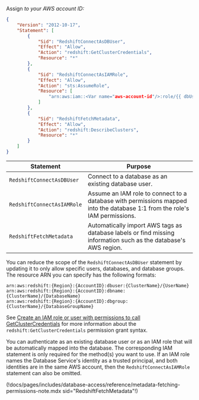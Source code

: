 Assign <Var name="aws-account-id"/> to your AWS account ID:

```json
{
    "Version": "2012-10-17",
    "Statement": [
        {
            "Sid": "RedshiftConnectAsDBUser",
            "Effect": "Allow",
            "Action": "redshift:GetClusterCredentials",
            "Resource": "*"
        },
        {
            "Sid": "RedshiftConnectAsIAMRole",
            "Effect": "Allow",
            "Action": "sts:AssumeRole",
            "Resource": [
                "arn:aws:iam::<Var name="aws-account-id"/>:role/{{ dbUserRole }}"
            ]
        },
        {
            "Sid": "RedshiftFetchMetadata",
            "Effect": "Allow",
            "Action": "redshift:DescribeClusters",
            "Resource": "*"
        }
    ]
}
```

| Statement | Purpose |
| --------- | ------- |
|`RedshiftConnectAsDBUser` | Connect to a database as an existing database user. |
|`RedshiftConnectAsIAMRole` | Assume an IAM role to connect to a database with permissions mapped into the database 1:1 from the role's IAM permissions. |
|`RedshiftFetchMetadata` | Automatically import AWS tags as database labels or find missing information such as the database's AWS region. |

You can reduce the scope of the `RedshiftConnectAsDBUser` statement by updating
it to only allow specific users, databases, and database groups.
The resource ARN you can specify has the following formats:
```code
arn:aws:redshift:{Region}:{AccountID}:dbuser:{ClusterName}/{UserName}
arn:aws:redshift:{Region}:{AccountID}:dbname:{ClusterName}/{DatabaseName}
arn:aws:redshift:{Region}:{AccountID}:dbgroup:{ClusterName}/{DatabaseGroupName}
```

See [Create an IAM role or user with permissions to call GetClusterCredentials](https://docs.aws.amazon.com/redshift/latest/mgmt/generating-iam-credentials-role-permissions.html)
for more information about the `redshift:GetClusterCredentials` permission
grant syntax.

You can authenticate as an existing database user or as an IAM role that will
be automatically mapped into the database.
The corresponding IAM statement is only required for the method(s) you want to
use.
If an IAM role names the Database Service's identity as a trusted principal,
and both identities are in the same AWS account, then the
`RedshiftConnectAsIAMRole` statement can also be omitted.

(!docs/pages/includes/database-access/reference/metadata-fetching-permissions-note.mdx sid="RedshiftFetchMetadata"!)
